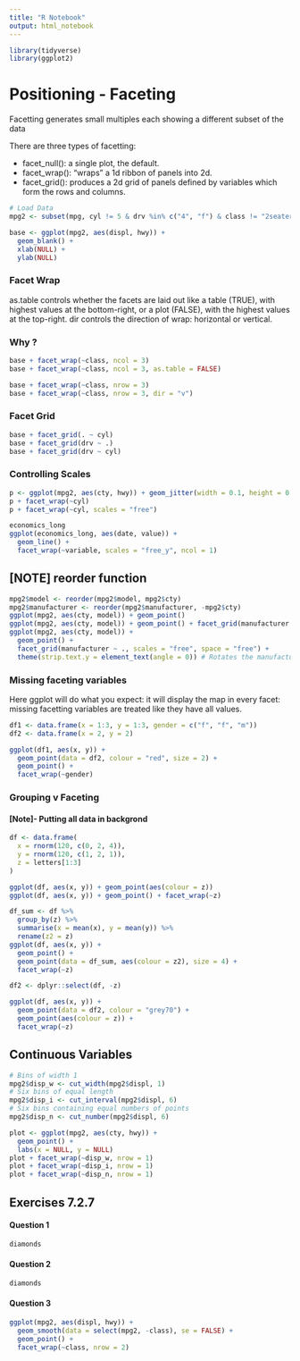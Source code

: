 ```yaml
---
title: "R Notebook"
output: html_notebook
---
```

```r
library(tidyverse)
library(ggplot2)
```

# Positioning - Faceting


Facetting generates small multiples each showing a different subset of the data


There are three types of facetting:

* facet_null(): a single plot, the default. \indexf{facet_null}
* facet_wrap(): "wraps" a 1d ribbon of panels into 2d.
* facet_grid(): produces a 2d grid of panels defined by variables which form the rows and columns.

```r
# Load Data
mpg2 <- subset(mpg, cyl != 5 & drv %in% c("4", "f") & class != "2seater")

base <- ggplot(mpg2, aes(displ, hwy)) + 
  geom_blank() + 
  xlab(NULL) + 
  ylab(NULL)

```

### Facet Wrap

as.table controls whether the facets are laid out like a table (TRUE), with highest values at the bottom-right, or a plot (FALSE), with the highest values at the top-right. dir controls the direction of wrap: horizontal or vertical.

### Why ?

```r

base + facet_wrap(~class, ncol = 3)
base + facet_wrap(~class, ncol = 3, as.table = FALSE)

base + facet_wrap(~class, nrow = 3)
base + facet_wrap(~class, nrow = 3, dir = "v")
```


### Facet Grid

```r
base + facet_grid(. ~ cyl)
base + facet_grid(drv ~ .)
base + facet_grid(drv ~ cyl)
```

### Controlling Scales


```r
p <- ggplot(mpg2, aes(cty, hwy)) + geom_jitter(width = 0.1, height = 0.1)
p + facet_wrap(~cyl)
p + facet_wrap(~cyl, scales = "free")


```

```r
economics_long
ggplot(economics_long, aes(date, value)) + 
  geom_line() + 
  facet_wrap(~variable, scales = "free_y", ncol = 1)
```
## [NOTE] reorder function

```r
mpg2$model <- reorder(mpg2$model, mpg2$cty)
mpg2$manufacturer <- reorder(mpg2$manufacturer, -mpg2$cty)
ggplot(mpg2, aes(cty, model)) + geom_point()
ggplot(mpg2, aes(cty, model)) + geom_point() + facet_grid(manufacturer ~ ., scales = "free", space = "free")
ggplot(mpg2, aes(cty, model)) + 
  geom_point() + 
  facet_grid(manufacturer ~ ., scales = "free", space = "free") +
  theme(strip.text.y = element_text(angle = 0)) # Rotates the manufacturer
```


### Missing faceting variables

Here ggplot will do what you expect: it will display the map in every facet: missing facetting variables are treated like they have all values.

```r
df1 <- data.frame(x = 1:3, y = 1:3, gender = c("f", "f", "m"))
df2 <- data.frame(x = 2, y = 2)

ggplot(df1, aes(x, y)) + 
  geom_point(data = df2, colour = "red", size = 2) + 
  geom_point() + 
  facet_wrap(~gender)
```

### Grouping v Faceting


#### [Note]- Putting all data in backgrond

```r
df <- data.frame(
  x = rnorm(120, c(0, 2, 4)),
  y = rnorm(120, c(1, 2, 1)),
  z = letters[1:3]
)

ggplot(df, aes(x, y)) + geom_point(aes(colour = z))
ggplot(df, aes(x, y)) + geom_point() + facet_wrap(~z)

df_sum <- df %>% 
  group_by(z) %>% 
  summarise(x = mean(x), y = mean(y)) %>%
  rename(z2 = z)
ggplot(df, aes(x, y)) + 
  geom_point() + 
  geom_point(data = df_sum, aes(colour = z2), size = 4) + 
  facet_wrap(~z)

df2 <- dplyr::select(df, -z)

ggplot(df, aes(x, y)) + 
  geom_point(data = df2, colour = "grey70") +
  geom_point(aes(colour = z)) + 
  facet_wrap(~z)
```

## Continuous Variables
```r
# Bins of width 1
mpg2$disp_w <- cut_width(mpg2$displ, 1)
# Six bins of equal length
mpg2$disp_i <- cut_interval(mpg2$displ, 6)
# Six bins containing equal numbers of points
mpg2$disp_n <- cut_number(mpg2$displ, 6)

plot <- ggplot(mpg2, aes(cty, hwy)) +
  geom_point() +
  labs(x = NULL, y = NULL)
plot + facet_wrap(~disp_w, nrow = 1)
plot + facet_wrap(~disp_i, nrow = 1)
plot + facet_wrap(~disp_n, nrow = 1)
```


## Exercises 7.2.7

#### Question 1
```r
diamonds
```

#### Question 2
```r
diamonds
```

#### Question 3
```r
ggplot(mpg2, aes(displ, hwy)) + 
  geom_smooth(data = select(mpg2, -class), se = FALSE) + 
  geom_point() + 
  facet_wrap(~class, nrow = 2)
```


